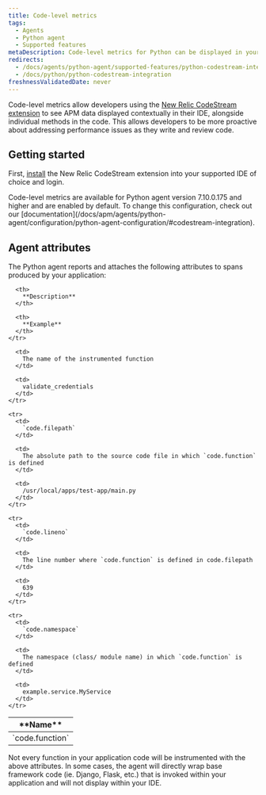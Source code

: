 ```yaml
---
title: Code-level metrics
tags:
  - Agents
  - Python agent
  - Supported features
metaDescription: Code-level metrics for Python can be displayed in your IDE using the New Relic CodeStream extension.
redirects:
  - /docs/agents/python-agent/supported-features/python-codestream-integration
  - /docs/python/python-codestream-integration
freshnessValidatedDate: never
---
```


Code-level metrics allow developers using the [New Relic CodeStream extension](/docs/codestream/how-use-codestream/performance-monitoring#code-level) to see APM data displayed contextually in their IDE, alongside individual methods in the code. This allows developers to be more proactive about addressing performance issues as they write and review code.

## Getting started

First, [install](/docs/codestream/start-here/install-codestream) the New Relic CodeStream extension into your supported IDE of choice and login.

<Callout variant="important">
  Code-level metrics are available for Python agent version 7.10.0.175 and higher and are enabled by default. To change this configuration, check out our [documentation](/docs/apm/agents/python-agent/configuration/python-agent-configuration/#codestream-integration).
</Callout>

## Agent attributes

The Python agent reports and attaches the following attributes to spans produced by your application:

<table>
  <thead>
    <tr>
      <th>
        **Name**
      </th>

      <th>
        **Description**
      </th>

      <th>
        **Example**
      </th>
    </tr>
  </thead>

  <tbody>
    <tr>
      <td>
        `code.function`
      </td>

      <td>
        The name of the instrumented function
      </td>

      <td>
        validate_credentials
      </td>
    </tr>

    <tr>
      <td>
        `code.filepath`
      </td>

      <td>
        The absolute path to the source code file in which `code.function` is defined
      </td>

      <td>
        /usr/local/apps/test-app/main.py
      </td>
    </tr>

    <tr>
      <td>
        `code.lineno`
      </td>

      <td>
        The line number where `code.function` is defined in code.filepath
      </td>

      <td>
        639
      </td>
    </tr>

    <tr>
      <td>
        `code.namespace`
      </td>

      <td>
        The namespace (class/ module name) in which `code.function` is defined
      </td>

      <td>
        example.service.MyService
      </td>
    </tr>
  </tbody>
</table>

<Callout variant="important">
Not every function in your application code will be instrumented with the above attributes. In some cases, the agent will directly wrap base framework code (ie. Django, Flask, etc.) that is invoked within your application and will not display within your IDE.

</Callout>


